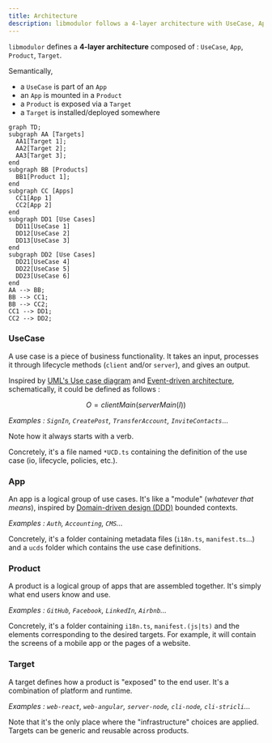 ```yaml
---
title: Architecture
description: libmodulor follows a 4-layer architecture with UseCase, App, Product, and Target. It structures business logic efficiently, keeping apps modular and scalable.
---
```


`libmodulor` defines a **4-layer architecture** composed of : `UseCase`, `App`, `Product`, `Target`.

Semantically,

- a `UseCase` is part of an `App`
- an `App` is mounted in a `Product`
- a `Product` is exposed via a `Target`
- a `Target` is installed/deployed somewhere

```mermaid
graph TD;
subgraph AA [Targets]
  AA1[Target 1];
  AA2[Target 2];
  AA3[Target 3];
end
subgraph BB [Products]
  BB1[Product 1];
end
subgraph CC [Apps]
  CC1[App 1]
  CC2[App 2]
end
subgraph DD1 [Use Cases]
  DD11[UseCase 1]
  DD12[UseCase 2]
  DD13[UseCase 3]
end
subgraph DD2 [Use Cases]
  DD21[UseCase 4]
  DD22[UseCase 5]
  DD23[UseCase 6]
end
AA --> BB;
BB --> CC1;
BB --> CC2;
CC1 --> DD1;
CC2 --> DD2;
```

### UseCase

A use case is a piece of business functionality. It takes an input, processes it through lifecycle methods (`client` and/or `server`), and gives an output.

Inspired by [UML's Use case diagram](https://en.wikipedia.org/wiki/Use_case_diagram) and [Event-driven architecture](https://en.wikipedia.org/wiki/Event-driven_architecture), schematically, it could be defined as follows :

```math
O = clientMain(serverMain(I))
```

_Examples : `SignIn`, `CreatePost`, `TransferAccount`, `InviteContacts`_...

Note how it always starts with a verb.

Concretely, it's a file named `*UCD.ts` containing the definition of the use case (io, lifecycle, policies, etc.).

### App

An app is a logical group of use cases. It's like a "module" (_whatever that means_), inspired by [Domain-driven design (DDD)](https://en.wikipedia.org/wiki/Domain-driven_design) bounded contexts.

_Examples : `Auth`, `Accounting`, `CMS`..._

Concretely, it's a folder containing metadata files (`i18n.ts`, `manifest.ts`...) and a `ucds` folder which contains the use case definitions.

### Product

A product is a logical group of apps that are assembled together. It's simply what end users know and use.

_Examples : `GitHub`, `Facebook`, `LinkedIn`, `Airbnb`..._

Concretely, it's a folder containing  `i18n.ts`, `manifest.(js|ts)` and the elements corresponding to the desired targets. For example, it will contain the screens of a mobile app or the pages of a website.

### Target

A target defines how a product is "exposed" to the end user. It's a combination of platform and runtime.

_Examples : `web-react`, `web-angular`, `server-node`, `cli-node`, `cli-stricli`..._

Note that it's the only place where the "infrastructure" choices are applied. Targets can be generic and reusable across products.
